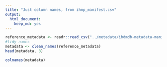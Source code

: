 ```yaml
---
title: "Just column names, from ihmp_manifest.csv"
output: 
  html_document: 
    keep_md: yes
---
```



```r
reference_metadata <- readr::read_csv("../metadata/ibdmdb-metadata-manifests/ihmp_metadata.csv", show_col_types = F)
#tidy names
metadata <- clean_names(reference_metadata)
head(metadata, 3)
```

```r
colnames(metadata)
```

